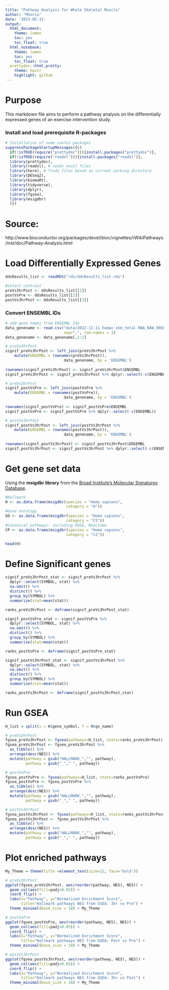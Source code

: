 ```yaml
---
title: "Pathway Analysis for Whole Skeletal Muscle"
author: "MSoria"
date: '2023-05-31'
output:
  html_document:
    theme: lumen
    toc: yes
    toc_float: true
  html_notebook:
    theme: lumen
    toc: yes
    toc_float: true
  prettydoc::html_pretty:
    theme: hpstr
    highlight: github
---
```


# Purpose

This markdown file aims to perform a pathway analysis on the differentially expressed genes of an exercise intervention study.

### Install and load prerequisite R-packages

```r
# Installation of some useful packages
suppressPackageStartupMessages({c(
  if(!isTRUE(require("prettydoc"))){install.packages("prettydoc")},
  if(!isTRUE(require("readxl"))){install.packages("readxl")},
  library(prettydoc),
  library(readxl), # reads excel files
  library(here), # finds files based on current working directory
  library(DESeq2),
  library(biomaRt),
  library(tidyverse),
  library(dplyr),
  library(fgsea),
  library(msigdbr)
  )})

```

# Source:
http://www.bioconductor.org/packages/devel/bioc/vignettes/rWikiPathways/inst/doc/Pathway-Analysis.html

# Load Differentially Expressed Genes
```r
ddsResults_list <- readRDS("rds/ddsResults_list.rds")

#select contrast
preVs3hrPost <- ddsResults_list[[1]] 
postVsPre <- ddsResults_list[[2]]
postVs3hrPost <- ddsResults_list[[3]]

```

### Convert ENSEMBL IDs
```r
# add gene names from ENSEMBL Ids
data_genename <- read.csv("data/2022-11-11_human skm_total RNA_RAW_ENSEMBL-geneID.csv", 
                          sep=",", row.names = 1)
data_genename <- data_genename[,1:2] 

# preVs3hrPost
signif_preVs3hrPost <- left_join(preVs3hrPost %>%
    mutate(ENSEMBL = rownames(preVs3hrPost)),
                          data_genename, by = 'ENSEMBL') 
                                  
rownames(signif_preVs3hrPost) <- signif_preVs3hrPost$ENSEMBL
signif_preVs3hrPost <- signif_preVs3hrPost %>% dplyr::select(-c(ENSEMBL))

# preVs3hrPost
signif_postVsPre <- left_join(postVsPre %>%
    mutate(ENSEMBL = rownames(postVsPre)),
                          data_genename, by = 'ENSEMBL') 
                                  
rownames(signif_postVsPre) <- signif_postVsPre$ENSEMBL
signif_postVsPre <- signif_postVsPre %>% dplyr::select(-c(ENSEMBL))

# postVs3hrPost
signif_postVs3hrPost <- left_join(postVs3hrPost %>%
    mutate(ENSEMBL = rownames(postVs3hrPost)),
                          data_genename, by = 'ENSEMBL') 
                                  
rownames(signif_postVs3hrPost) <- signif_postVs3hrPost$ENSEMBL
signif_postVs3hrPost <- signif_postVs3hrPost %>% dplyr::select(-c(ENSEMBL))
```

# Get gene set data 
Using the **msigdbr library** from the [Broad Institute's Molecular Signatures Database](https://www.gsea-msigdb.org/gsea/msigdb/collections.jsp).

```r
#Hallmark
H <- as.data.frame(msigdbr(species = "Homo sapiens", 
                           category = "H")) 
#Gene ontology
GO <- as.data.frame(msigdbr(species = "Homo sapiens", 
                           category = "C5"))
#Canonical pathways: including KEGG, Reactome
CP <- as.data.frame(msigdbr(species = "Homo sapiens", 
                           category = "C2"))

head(H)
```

# Define Significant genes
```r
signif_preVs3hrPost_stat <- signif_preVs3hrPost %>% 
  dplyr::select(SYMBOL, stat) %>% 
  na.omit() %>% 
  distinct() %>% 
  group_by(SYMBOL) %>% 
  summarize(stat=mean(stat))

ranks_preVs3hrPost <- deframe(signif_preVs3hrPost_stat)

signif_postVsPre_stat <- signif_postVsPre %>% 
  dplyr::select(SYMBOL, stat) %>% 
  na.omit() %>% 
  distinct() %>% 
  group_by(SYMBOL) %>% 
  summarize(stat=mean(stat))

ranks_postVsPre <- deframe(signif_postVsPre_stat)

signif_postVs3hrPost_stat <- signif_postVs3hrPost %>% 
  dplyr::select(SYMBOL, stat) %>% 
  na.omit() %>% 
  distinct() %>% 
  group_by(SYMBOL) %>% 
  summarize(stat=mean(stat))

ranks_postVs3hrPost <- deframe(signif_postVs3hrPost_stat)
```

# Run GSEA
```r
H_list = split(x = H$gene_symbol, f = H$gs_name)

# preVs3hrPost
fgsea_preVs3hrPost <- fgsea(pathways=H_list, stats=ranks_preVs3hrPost)
fgsea_preVs3hrPost <- fgsea_preVs3hrPost %>%
  as_tibble() %>%
  arrange(desc(NES)) %>%
  mutate(pathway = gsub("HALLMARK_","", pathway),
         pathway = gsub("_"," ", pathway))

# postVsPre
fgsea_postVsPre <- fgsea(pathways=H_list, stats=ranks_postVsPre)
fgsea_postVsPre <- fgsea_postVsPre %>%
  as_tibble() %>%
  arrange(desc(NES)) %>%
  mutate(pathway = gsub("HALLMARK_","", pathway),
         pathway = gsub("_"," ", pathway))

# postVs3hrPost
fgsea_postVs3hrPost <- fgsea(pathways=H_list, stats=ranks_postVs3hrPost)
fgsea_postVs3hrPost <- fgsea_postVs3hrPost %>%
  as_tibble() %>%
  arrange(desc(NES)) %>%
  mutate(pathway = gsub("HALLMARK_","", pathway),
         pathway = gsub("_"," ", pathway))
```

# Plot enriched pathways
```r
My_Theme = theme(title =element_text(size=22, face='bold'))

# preVs3hrPost
ggplot(fgsea_preVs3hrPost, aes(reorder(pathway, NES), NES)) +
  geom_col(aes(fill=padj<0.05)) +
  coord_flip() +
  labs(x="Pathway", y="Normalized Enrichment Score",
       title="Hallmark pathways NES from GSEA: 3hr vs Pre") + 
  theme_minimal(base_size = 18) + My_Theme

# postVsPre
ggplot(fgsea_postVsPre, aes(reorder(pathway, NES), NES)) +
  geom_col(aes(fill=padj<0.05)) +
  coord_flip() +
  labs(x="Pathway", y="Normalized Enrichment Score",
       title="Hallmark pathways NES from GSEA: Post vs Pre") + 
  theme_minimal(base_size = 18) + My_Theme

# postVs3hrPost
ggplot(fgsea_postVs3hrPost, aes(reorder(pathway, NES), NES)) +
  geom_col(aes(fill=padj<0.05)) +
  coord_flip() +
  labs(x="Pathway", y="Normalized Enrichment Score",
       title="Hallmark pathways NES from GSEA: 3hr vs Post") + 
  theme_minimal(base_size = 18) + My_Theme

```

